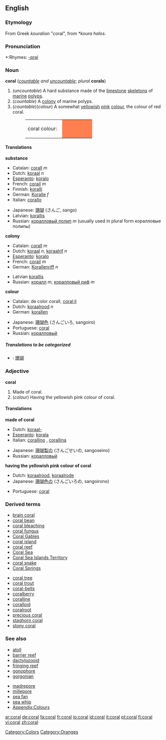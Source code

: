 {{see|Coral}}
{{wikipedia}}
==English==

===Etymology===
From Greek ''kouralion'' "coral", from ''*koura halos''.

===Pronunciation===
*:Rhymes: [[Rhymes:English:-ɒrəl|-ɒrəl]]

===Noun===
'''coral''' (''[[countable]] and [[uncountable]]''; ''plural'' '''corals''')

#(''uncountable'') A hard substance made of the [[limestone]] [[skeleton]]s of [[marine]] [[polyp]]s.
#(''countable'') A [[colony]] of marine polyps.
#(''countable'')(''colour'') A somewhat [[yellowish]] [[pink]] [[colour]], the colour of red coral.
#:<table><tr><td>coral colour: &nbsp;</td><td bgcolor="#FF7F50" width="80">&nbsp; </td></tr></table>

====Translations====
'''substance'''
{{top}}
*Catalan: [[corall]] ''m''
*Dutch: [[koraal]] ''n''
*[[Esperanto]]: [[koralo]]
*French: [[corail]] ''m''
*Finnish: [[koralli]]
*German: [[Koralle]] ''f''
*Italian: [[corallo]] {{m}}
{{mid}}
*Japanese: [[珊瑚]] (さんご, sango)
*Latvian: [[korallis]] {{m}}
*Russian: [[коралловый полип]] ''m'' (usually used in plural form коралловые полипы)
{{bottom}}

'''colony'''
{{top}}
*Catalan: [[corall]] ''m''
*Dutch: [[koraal]] ''n'', [[koraalrif]] ''n''
*[[Esperanto]]: [[koralo]]
*French: [[corail]] ''m''
*German: [[Korallenriff]] ''n''
{{mid}}
*Latvian [[korallis]] {{m}}
*Russian: [[коралл]] ''m'', [[коралловый риф]] ''m''
{{bottom}}

'''colour'''
{{top}}
*Catalan: de color corall, [[coral·lí]]
*Dutch: [[koraalrood]] ''n''
*German: [[korallen]]
{{mid}}
*Japanese: [[珊瑚色]] (さんごいろ, sangoiro)
*Portuguese: [[#Portuguese|coral]] {{m}}
*Russian: [[коралловый]]
{{bottom}}

=====Translations to be categorized=====
{{checktrans}}
<!--Remove this section once all of the translations below have been moved into the tables above.-->
*{{ttbc|Chinese}}: [[珊瑚]]

===Adjective===
'''coral'''
#Made of coral.
#(''colour'') Having the yellowish pink colour of coral.

====Translations====
'''made of coral'''
{{top}}
*Dutch: [[koraal-]]
*[[Esperanto]]: [[korala]]
*Italian: [[corallino]] {{m}}, [[corallina]] {{f}}
{{mid}}
*Japanese: [[珊瑚製の]] (さんごせいの, sangoseino)
*Russian: [[коралловый]]
{{bottom}}

'''having the yellowish pink colour of coral'''
{{top}}
*Dutch: [[koraalrood]], [[koraalrode]]
*Japanese: [[珊瑚色の]] (さんごいろの, sangoirono)
{{mid}}
*Portuguese: [[#Portuguese|coral]]
{{bottom}}

===Derived terms===
{{top}}
*[[brain coral]]
*[[coral bean]]
*[[coral bleaching]]
*[[coral fungus]]
*[[Coral Gables]]
*[[coral island]]
*[[coral reef]]
*[[Coral Sea]]
*[[Coral Sea Islands Territory]]
*[[coral snake]]
*[[Coral Springs]]
{{mid}}
*[[coral tree]]
*[[coral trout]]
*[[coral-bells]]
*[[coralberry]]
*[[coralline]]
*[[coralloid]]
*[[coralroot]]
*[[precious coral]]
*[[staghorn coral]]
*[[stony coral]]
{{bottom}}
===See also===
{{top}}
*[[atoll]]
*[[barrier reef]]
*[[dactylozooid]]
*[[fringing reef]]
*[[gonophore]]
*[[gorgonian]]
{{mid}}
*[[madrepore]]
*[[millepore]]
*[[sea fan]]
*[[sea whip]]
*[[Wiktionary_Appendix:Colours|Appendix:Colours]]
{{bottom}}

[[Category:Colors]]
[[Category:Oranges]]

[[ar:coral]]
[[de:coral]]
[[fa:coral]]
[[fr:coral]]
[[io:coral]]
[[id:coral]]
[[it:coral]]
[[pt:coral]]
[[fi:coral]]
[[vi:coral]]
[[zh:coral]]